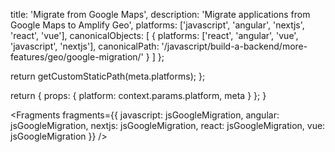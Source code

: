 
  title: 'Migrate from Google Maps',
  description: 'Migrate applications from Google Maps to Amplify Geo',
  platforms: ['javascript', 'angular', 'nextjs', 'react', 'vue'],
  canonicalObjects: [
    {
      platforms: ['react', 'angular', 'vue', 'javascript', 'nextjs'],
      canonicalPath:
        '/javascript/build-a-backend/more-features/geo/google-migration/'
    }
  ]
};

  return getCustomStaticPath(meta.platforms);
};

  return {
    props: {
      platform: context.params.platform,
      meta
    }
  };
}


<Fragments
  fragments={{
    javascript: jsGoogleMigration,
    angular: jsGoogleMigration,
    nextjs: jsGoogleMigration,
    react: jsGoogleMigration,
    vue: jsGoogleMigration
  }}
/>
